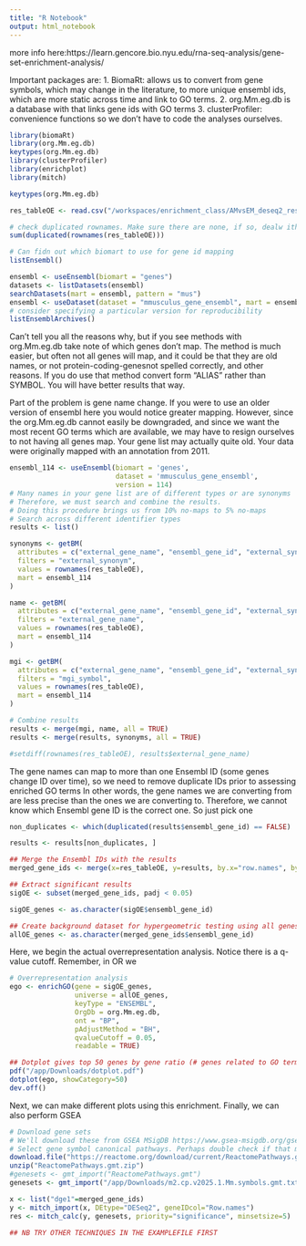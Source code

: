 ```yaml
---
title: "R Notebook"
output: html_notebook
---
```

more info here:https://learn.gencore.bio.nyu.edu/rna-seq-analysis/gene-set-enrichment-analysis/



Important packages are:
1. BiomaRt: allows us to convert from gene symbols, which may change in the literature, to more unique ensembl ids, which are more static across time and link to GO terms.
2. org.Mm.eg.db is a database with that links gene ids with GO terms
3. clusterProfiler: convenience functions so we don't have to code the analyses ourselves.
```r
library(biomaRt)
library(org.Mm.eg.db)
keytypes(org.Mm.eg.db)
library(clusterProfiler)
library(enrichplot)
library(mitch)
```

```r
keytypes(org.Mm.eg.db)
```

```r
res_tableOE <- read.csv("/workspaces/enrichment_class/AMvsEM_deseq2_results.csv", row.names = 1)

# check duplicated rownames. Make sure there are none, if so, dealw ith them
sum(duplicated(rownames(res_tableOE)))

# Can fidn out which biomart to use for gene id mapping
listEnsembl()

ensembl <- useEnsembl(biomart = "genes")
datasets <- listDatasets(ensembl)
searchDatasets(mart = ensembl, pattern = "mus")
ensembl <- useDataset(dataset = "mmusculus_gene_ensembl", mart = ensembl)
# consider specifying a particular version for reproducibility
listEnsemblArchives()
```

Can't tell you all the reasons why, but if you see methods with org.Mm.eg.db take note of which genes don't map. The method is much easier, but often not all genes will map, and it could be that they are old names, or not protein-coding-genesnot spelled correctly, and other reasons. If you do use that method convert form "ALIAS" rather than SYMBOL. You will have better results that way.

Part of the problem is gene name change. If you were to use an older version of ensembl here you would notice greater mapping. However, since the org.Mm.eg.db cannot easily be downgraded, and since we want the most recent GO terms which are available, we may have to resign ourselves to not having all genes map. Your gene list may actually quite old. Your data were originally mapped with an annotation from 2011.
```r
ensembl_114 <- useEnsembl(biomart = 'genes', 
                          dataset = 'mmusculus_gene_ensembl',
                          version = 114)
# Many names in your gene list are of different types or are synonyms
# Therefore, we must search and combine the results. 
# Doing this procedure brings us from 10% no-maps to 5% no-maps
# Search across different identifier types
results <- list()

synonyms <- getBM(
  attributes = c("external_gene_name", "ensembl_gene_id", "external_synonym", "mgi_symbol"),
  filters = "external_synonym",
  values = rownames(res_tableOE),
  mart = ensembl_114
)

name <- getBM(
  attributes = c("external_gene_name", "ensembl_gene_id", "external_synonym", "mgi_symbol"),
  filters = "external_gene_name",
  values = rownames(res_tableOE),
  mart = ensembl_114
)

mgi <- getBM(
  attributes = c("external_gene_name", "ensembl_gene_id", "external_synonym", "mgi_symbol"),
  filters = "mgi_symbol",
  values = rownames(res_tableOE),
  mart = ensembl_114
)

# Combine results
results <- merge(mgi, name, all = TRUE)
results <- merge(results, synonyms, all = TRUE)

#setdiff(rownames(res_tableOE), results$external_gene_name)

```

The gene names can map to more than one Ensembl ID (some genes change ID over time),
so we need to remove duplicate IDs prior to assessing enriched GO terms
In other words, the gene names we are converting from are less precise than the ones we are converting to.
Therefore, we cannot know which Ensembl gene ID is the correct one. So just pick one

```r

non_duplicates <- which(duplicated(results$ensembl_gene_id) == FALSE)

results <- results[non_duplicates, ]

## Merge the Ensembl IDs with the results    
merged_gene_ids <- merge(x=res_tableOE, y=results, by.x="row.names", by.y="external_gene_name")            

## Extract significant results
sigOE <- subset(merged_gene_ids, padj < 0.05)

sigOE_genes <- as.character(sigOE$ensembl_gene_id)

## Create background dataset for hypergeometric testing using all genes tested for significance in the results                
allOE_genes <- as.character(merged_gene_ids$ensembl_gene_id)
```

Here, we begin the actual overrepresentation analysis.
Notice there is a q-value cutoff. Remember, in OR we 
```r
# Overrepresentation analysis
ego <- enrichGO(gene = sigOE_genes,
                universe = allOE_genes,
                keyType = "ENSEMBL",
                OrgDb = org.Mm.eg.db,
                ont = "BP",
                pAdjustMethod = "BH",
                qvalueCutoff = 0.05,
                readable = TRUE)

## Dotplot gives top 50 genes by gene ratio (# genes related to GO term / total number of sig genes), not padj.
pdf("/app/Downloads/dotplot.pdf")
dotplot(ego, showCategory=50)
dev.off()


```

Next, we can make different plots using this enrichment. Finally, we
can also perform GSEA

```r
# Download gene sets
# We'll download these from GSEA MSigDB https://www.gsea-msigdb.org/gsea/msigdb/mouse/collections.jsp
# Select gene symbol canonical pathways. Perhaps double check if that makes sense with Alyssa
download.file("https://reactome.org/download/current/ReactomePathways.gmt.zip", destfile="ReactomePathways.gmt.zip")
unzip("ReactomePathways.gmt.zip")
#genesets <- gmt_import("ReactomePathways.gmt")
genesets <- gmt_import("/app/Downloads/m2.cp.v2025.1.Mm.symbols.gmt.txt")

x <- list("dge1"=merged_gene_ids)
y <- mitch_import(x, DEtype="DESeq2", geneIDcol="Row.names")
res <- mitch_calc(y, genesets, priority="significance", minsetsize=5)

## NB TRY OTHER TECHNIQUES IN THE EXAMPLEFILE FIRST
```